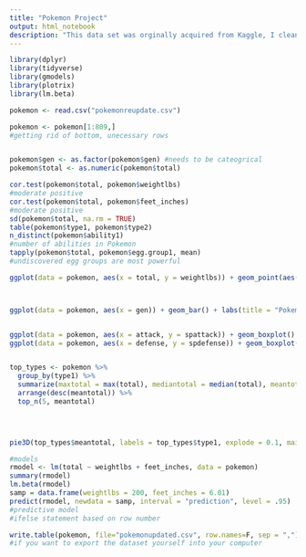 ---
title: "Pokemon Project"
output: html_notebook
description: "This data set was orginally acquired from Kaggle, I cleaned and re edited the data set in a prior r script and in excel to produce this new updated version. This dataset covers pokemon up to gen 7 (sun and moon). I made various plots and found various statistics to derive basic info from."
---



```{r}

library(dplyr)
library(tidyverse)
library(gmodels)
library(plotrix)
library(lm.beta)
```


```{r}
pokemon <- read.csv("pokemonreupdate.csv")

pokemon <- pokemon[1:809,]
#getting rid of bottom, unecessary rows


pokemon$gen <- as.factor(pokemon$gen) #needs to be cateogrical
pokemon$total <- as.numeric(pokemon$total)

cor.test(pokemon$total, pokemon$weightlbs)
#moderate positive
cor.test(pokemon$total, pokemon$feet_inches)
#moderate positive
sd(pokemon$total, na.rm = TRUE)
table(pokemon$type1, pokemon$type2)
n_distinct(pokemon$ability1)
#number of abilities in Pokemon
tapply(pokemon$total, pokemon$egg.group1, mean)
#undiscovered egg groups are most powerful

```


```{r}

ggplot(data = pokemon, aes(x = total, y = weightlbs)) + geom_point(aes(size = feet_inches)) + geom_smooth(se = FALSE) + theme(legend.position = "none") + labs(title = "pokemon size and total stats")



ggplot(data = pokemon, aes(x = gen)) + geom_bar() + labs(title = "Pokemon Gen", x = "Gen", y = "Frequency") + theme(plot.title= element_text(color="blue", size=14, face="bold"))


ggplot(data = pokemon, aes(x = attack, y = spattack)) + geom_boxplot()
ggplot(data = pokemon, aes(x = defense, y = spdefense)) + geom_boxplot()


top_types <- pokemon %>%
  group_by(type1) %>%
  summarize(maxtotal = max(total), mediantotal = median(total), meantotal = mean(total), mintotal = min(total), na.rm = TRUE) %>%
  arrange(desc(meantotal)) %>%
  top_n(5, meantotal)  
  



pie3D(top_types$meantotal, labels = top_types$type1, explode = 0.1, main = "Top Pokemon Types")

```


```{r}
#models
rmodel <- lm(total ~ weightlbs + feet_inches, data = pokemon)
summary(rmodel)
lm.beta(rmodel)
samp = data.frame(weightlbs = 200, feet_inches = 6.01)
predict(rmodel, newdata = samp, interval = "prediction", level = .95)
#predictive model
#ifelse statement based on row number 
```




```{r}
write.table(pokemon, file="pokemonupdated.csv", row.names=F, sep = ",")
#if you want to export the dataset yourself into your computer
```


